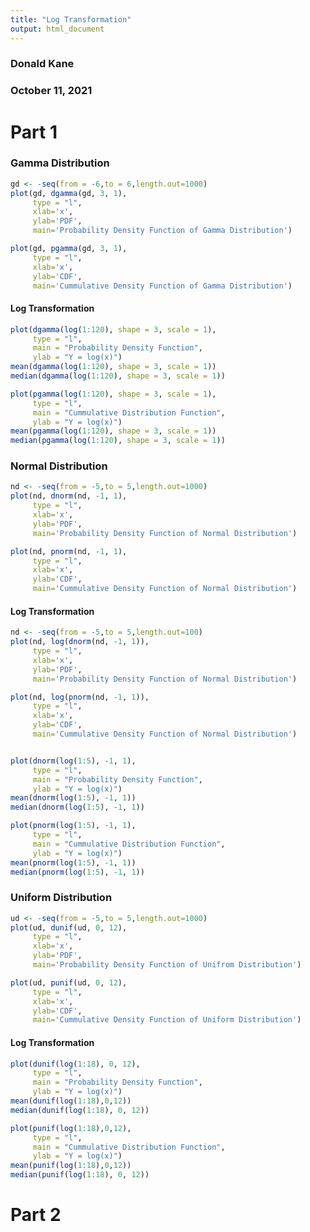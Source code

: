 ```yaml
---
title: "Log Transformation"
output: html_document
---
```


### Donald Kane
### October 11, 2021

# Part 1

### Gamma Distribution



```r
gd <- -seq(from = -6,to = 6,length.out=1000)
plot(gd, dgamma(gd, 3, 1),
     type = "l",
     xlab='x',
     ylab='PDF',
     main='Probability Density Function of Gamma Distribution')

plot(gd, pgamma(gd, 3, 1),
     type = "l",
     xlab='x',
     ylab='CDF',
     main='Cummulative Density Function of Gamma Distribution')
```

#### Log Transformation

```r
plot(dgamma(log(1:120), shape = 3, scale = 1),
     type = "l",
     main = "Probability Density Function",
     ylab = "Y = log(x)")
mean(dgamma(log(1:120), shape = 3, scale = 1))
median(dgamma(log(1:120), shape = 3, scale = 1))

plot(pgamma(log(1:120), shape = 3, scale = 1),
     type = "l",
     main = "Cummulative Distribution Function",
     ylab = "Y = log(x)")
mean(pgamma(log(1:120), shape = 3, scale = 1))
median(pgamma(log(1:120), shape = 3, scale = 1))
```


### Normal Distribution



```r
nd <- -seq(from = -5,to = 5,length.out=1000)
plot(nd, dnorm(nd, -1, 1),
     type = "l",
     xlab='x',
     ylab='PDF',
     main='Probability Density Function of Normal Distribution')

plot(nd, pnorm(nd, -1, 1),
     type = "l",
     xlab='x',
     ylab='CDF',
     main='Cummulative Density Function of Normal Distribution')

```

#### Log Transformation

```r
nd <- -seq(from = -5,to = 5,length.out=100)
plot(nd, log(dnorm(nd, -1, 1)),
     type = "l",
     xlab='x',
     ylab='PDF',
     main='Probability Density Function of Normal Distribution')

plot(nd, log(pnorm(nd, -1, 1)),
     type = "l",
     xlab='x',
     ylab='CDF',
     main='Cummulative Density Function of Normal Distribution')


plot(dnorm(log(1:5), -1, 1),
     type = "l",
     main = "Probability Density Function",
     ylab = "Y = log(x)")
mean(dnorm(log(1:5), -1, 1))
median(dnorm(log(1:5), -1, 1))

plot(pnorm(log(1:5), -1, 1),
     type = "l",
     main = "Cummulative Distribution Function",
     ylab = "Y = log(x)")
mean(pnorm(log(1:5), -1, 1))
median(pnorm(log(1:5), -1, 1))
```


### Uniform Distribution



```r
ud <- -seq(from = -5,to = 5,length.out=1000)
plot(ud, dunif(ud, 0, 12),
     type = "l",
     xlab='x',
     ylab='PDF',
     main='Probability Density Function of Unifrom Distribution')

plot(ud, punif(ud, 0, 12),
     type = "l",
     xlab='x',
     ylab='CDF',
     main='Cummulative Density Function of Uniform Distribution')
```

#### Log Transformation

```r
plot(dunif(log(1:18), 0, 12),
     type = "l",
     main = "Probability Density Function",
     ylab = "Y = log(x)")
mean(dunif(log(1:18),0,12))
median(dunif(log(1:18), 0, 12))

plot(punif(log(1:18),0,12),
     type = "l",
     main = "Cummulative Distribution Function",
     ylab = "Y = log(x)")
mean(punif(log(1:18),0,12))
median(punif(log(1:18), 0, 12))
```


# Part 2










